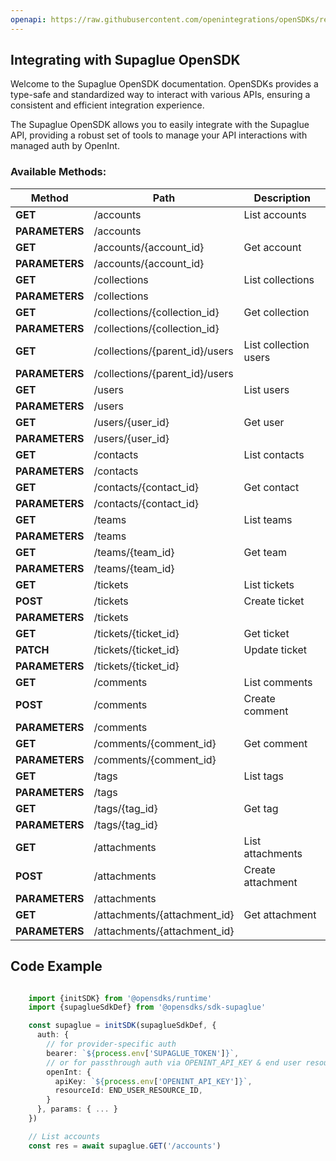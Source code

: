 ```yaml
---
openapi: https://raw.githubusercontent.com/openintegrations/openSDKs/refs/heads/main/sdks/sdk-supaglue/supaglue_ticketing.oas.json
---
```


## Integrating with Supaglue OpenSDK 

Welcome to the Supaglue OpenSDK documentation. OpenSDKs provides a type-safe and standardized way to interact with various APIs, ensuring a consistent and efficient integration experience.

The Supaglue OpenSDK allows you to easily integrate with the Supaglue API, providing a robust set of tools to manage your API interactions with managed auth by OpenInt. 

### Available Methods:

| Method | Path | Description |
|--------|------|-------------|
| **GET** | /accounts | List accounts
| **PARAMETERS** | /accounts | 
| **GET** | /accounts/{account_id} | Get account
| **PARAMETERS** | /accounts/{account_id} | 
| **GET** | /collections | List collections
| **PARAMETERS** | /collections | 
| **GET** | /collections/{collection_id} | Get collection
| **PARAMETERS** | /collections/{collection_id} | 
| **GET** | /collections/{parent_id}/users | List collection users
| **PARAMETERS** | /collections/{parent_id}/users | 
| **GET** | /users | List users
| **PARAMETERS** | /users | 
| **GET** | /users/{user_id} | Get user
| **PARAMETERS** | /users/{user_id} | 
| **GET** | /contacts | List contacts
| **PARAMETERS** | /contacts | 
| **GET** | /contacts/{contact_id} | Get contact
| **PARAMETERS** | /contacts/{contact_id} | 
| **GET** | /teams | List teams
| **PARAMETERS** | /teams | 
| **GET** | /teams/{team_id} | Get team
| **PARAMETERS** | /teams/{team_id} | 
| **GET** | /tickets | List tickets
| **POST** | /tickets | Create ticket
| **PARAMETERS** | /tickets | 
| **GET** | /tickets/{ticket_id} | Get ticket
| **PATCH** | /tickets/{ticket_id} | Update ticket
| **PARAMETERS** | /tickets/{ticket_id} | 
| **GET** | /comments | List comments
| **POST** | /comments | Create comment
| **PARAMETERS** | /comments | 
| **GET** | /comments/{comment_id} | Get comment
| **PARAMETERS** | /comments/{comment_id} | 
| **GET** | /tags | List tags
| **PARAMETERS** | /tags | 
| **GET** | /tags/{tag_id} | Get tag
| **PARAMETERS** | /tags/{tag_id} | 
| **GET** | /attachments | List attachments
| **POST** | /attachments | Create attachment
| **PARAMETERS** | /attachments | 
| **GET** | /attachments/{attachment_id} | Get attachment
| **PARAMETERS** | /attachments/{attachment_id} | 


## Code Example

```typescript

    import {initSDK} from '@opensdks/runtime'
    import {supaglueSdkDef} from '@opensdks/sdk-supaglue'

    const supaglue = initSDK(supaglueSdkDef, {
      auth: {
        // for provider-specific auth
        bearer: `${process.env['SUPAGLUE_TOKEN']}`,
        // or for passthrough auth via OPENINT_API_KEY & end user resourceId
        openInt: {
          apiKey: `${process.env['OPENINT_API_KEY']}`,
          resourceId: END_USER_RESOURCE_ID,
        }
      }, params: { ... }
    })

    // List accounts
    const res = await supaglue.GET('/accounts')
```
